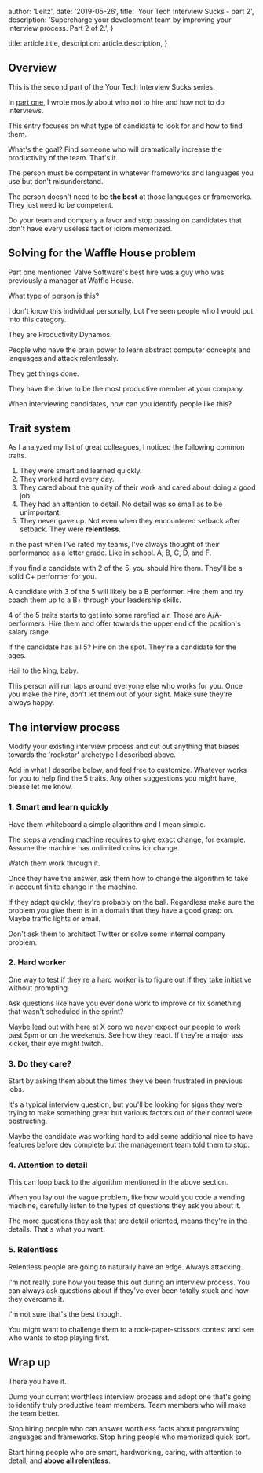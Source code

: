 
  author: 'Leitz',
  date: '2019-05-26',
  title: 'Your Tech Interview Sucks - part 2',
  description:
    'Supercharge your development team by improving your interview process. Part 2 of 2.',
}

  title: article.title,
  description: article.description,
}


## Overview

This is the second part of the Your Tech Interview Sucks series.

In [part one](https://leitz.substack.com/p/your-tech-interview-sucks-part-1), I wrote mostly about who not to hire and how not to do interviews.

This entry focuses on what type of candidate to look for and how to find them.

What's the goal? Find someone who will dramatically increase the productivity of the team. That's it.

The person must be competent in whatever frameworks and languages you use but don't misunderstand.

The person doesn't need to be **the best** at those languages or frameworks. They just need to be competent.

Do your team and company a favor and stop passing on candidates that don't have every useless fact or idiom memorized.

## Solving for the Waffle House problem

Part one mentioned Valve Software's best hire was a guy who was previously a manager at Waffle House.

What type of person is this?

I don't know this individual personally, but I've seen people who I would put into this category.

They are Productivity Dynamos.

People who have the brain power to learn abstract computer concepts and languages and attack relentlessly.

They get things done.

They have the drive to be the most productive member at your company.

When interviewing candidates, how can you identify people like this?

## Trait system

As I analyzed my list of great colleagues, I noticed the following common traits.

 1. They were smart and learned quickly.
 2. They worked hard every day.
 3. They cared about the quality of their work and cared about doing a good job.
 4. They had an attention to detail. No detail was so small as to be unimportant.
 5. They never gave up. Not even when they encountered setback after setback. They were **relentless**.

In the past when I've rated my teams, I've always thought of their performance as a letter grade. Like in school. A, B, C, D, and F.

If you find a candidate with 2 of the 5, you should hire them. They'll be a solid C+ performer for you.

A candidate with 3 of the 5 will likely be a B performer. Hire them and try coach them up to a B+ through your leadership skills.

4 of the 5 traits starts to get into some rarefied air. Those are A/A- performers. Hire them and offer towards the upper end of the position's salary range.

If the candidate has all 5? Hire on the spot. They're a candidate for the ages.

Hail to the king, baby.

This person will run laps around everyone else who works for you. Once you make the hire, don't let them out of your sight. Make sure they're always happy.

## The interview process

Modify your existing interview process and cut out anything that biases towards the 'rockstar' archetype I described above.

Add in what I describe below, and feel free to customize. Whatever works for you to help find the 5 traits. Any other suggestions you might have, please let me know.

### 1. Smart and learn quickly

Have them whiteboard a simple algorithm and I mean simple.

The steps a vending machine requires to give exact change, for example. Assume the machine has unlimited coins for change.

Watch them work through it.

Once they have the answer, ask them how to change the algorithm to take in account finite change in the machine.

If they adapt quickly, they're probably on the ball. Regardless make sure the problem you give them is in a domain that they have a good grasp on. Maybe traffic lights or email.

Don't ask them to architect Twitter or solve some internal company problem.

### 2. Hard worker

One way to test if they're a hard worker is to figure out if they take initiative without prompting.

Ask questions like have you ever done work to improve or fix something that wasn't scheduled in the sprint?

Maybe lead out with here at X corp we never expect our people to work past 5pm or on the weekends. See how they react. If they're a major ass kicker, their eye might twitch.

### 3. Do they care?

Start by asking them about the times they've been frustrated in previous jobs.

It's a typical interview question, but you'll be looking for signs they were trying to make something great but various factors out of their control were obstructing.

Maybe the candidate was working hard to add some additional nice to have features before dev complete but the management team told them to stop.

### 4. Attention to detail

This can loop back to the algorithm mentioned in the above section.

When you lay out the vague problem, like how would you code a vending machine, carefully listen to the types of questions they ask you about it.

The more questions they ask that are detail oriented, means they're in the details. That's what you want.

### 5. Relentless

Relentless people are going to naturally have an edge. Always attacking.

I'm not really sure how you tease this out during an interview process. You can always ask questions about if they've ever been totally stuck and how they overcame it.

I'm not sure that's the best though.

You might want to challenge them to a rock-paper-scissors contest and see who wants to stop playing first.

## Wrap up

There you have it.

Dump your current worthless interview process and adopt one that's going to identify truly productive team members. Team members who will make the team better.

Stop hiring people who can answer worthless facts about programming languages and frameworks. Stop hiring people who memorized quick sort.

Start hiring people who are smart, hardworking, caring, with attention to detail, and **above all relentless**.